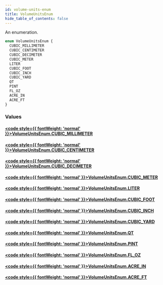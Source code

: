 ```yaml
---
id: volume-units-enum
title: VolumeUnitsEnum
hide_table_of_contents: false
---
```








An enumeration.

```graphql
enum VolumeUnitsEnum {
  CUBIC_MILLIMETER
  CUBIC_CENTIMETER
  CUBIC_DECIMETER
  CUBIC_METER
  LITER
  CUBIC_FOOT
  CUBIC_INCH
  CUBIC_YARD
  QT
  PINT
  FL_OZ
  ACRE_IN
  ACRE_FT
}
```


### Values

#### [<code style={{ fontWeight: 'normal' }}>VolumeUnitsEnum.<b>CUBIC_MILLIMETER</b></code>](#) 
> 
> 

#### [<code style={{ fontWeight: 'normal' }}>VolumeUnitsEnum.<b>CUBIC_CENTIMETER</b></code>](#) 
> 
> 

#### [<code style={{ fontWeight: 'normal' }}>VolumeUnitsEnum.<b>CUBIC_DECIMETER</b></code>](#) 
> 
> 

#### [<code style={{ fontWeight: 'normal' }}>VolumeUnitsEnum.<b>CUBIC_METER</b></code>](#) 
> 
> 

#### [<code style={{ fontWeight: 'normal' }}>VolumeUnitsEnum.<b>LITER</b></code>](#) 
> 
> 

#### [<code style={{ fontWeight: 'normal' }}>VolumeUnitsEnum.<b>CUBIC_FOOT</b></code>](#) 
> 
> 

#### [<code style={{ fontWeight: 'normal' }}>VolumeUnitsEnum.<b>CUBIC_INCH</b></code>](#) 
> 
> 

#### [<code style={{ fontWeight: 'normal' }}>VolumeUnitsEnum.<b>CUBIC_YARD</b></code>](#) 
> 
> 

#### [<code style={{ fontWeight: 'normal' }}>VolumeUnitsEnum.<b>QT</b></code>](#) 
> 
> 

#### [<code style={{ fontWeight: 'normal' }}>VolumeUnitsEnum.<b>PINT</b></code>](#) 
> 
> 

#### [<code style={{ fontWeight: 'normal' }}>VolumeUnitsEnum.<b>FL_OZ</b></code>](#) 
> 
> 

#### [<code style={{ fontWeight: 'normal' }}>VolumeUnitsEnum.<b>ACRE_IN</b></code>](#) 
> 
> 

#### [<code style={{ fontWeight: 'normal' }}>VolumeUnitsEnum.<b>ACRE_FT</b></code>](#) 
> 
> 






